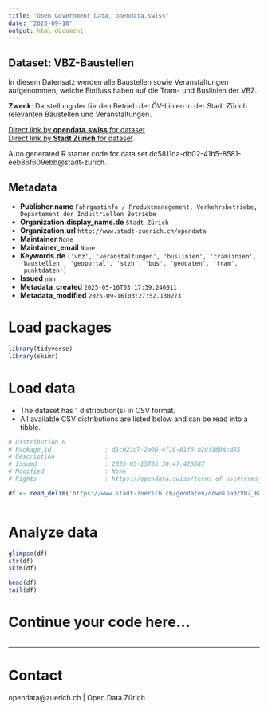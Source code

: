 ```yaml
---
title: "Open Government Data, opendata.swiss"
date: "2025-09-16"
output: html_document
---
```


## Dataset: VBZ-Baustellen

In diesem Datensatz werden alle Baustellen sowie Veranstaltungen aufgenommen, welche Einfluss haben auf die Tram- und Buslinien der VBZ. 

**Zweck**: Darstellung der für den Betrieb der ÖV-Linien in der Stadt Zürich relevanten Baustellen und Veranstaltungen. 

[Direct link by **opendata.swiss** for dataset](https://opendata.swiss/de/dataset/vbz-baustellen)<br>
[Direct link by **Stadt Zürich** for dataset](https://data.stadt-zuerich.ch/dataset/geo_vbz_baustellen)

Auto generated R starter code for data set dc5811da-db02-41b5-8581-eeb86f609ebb@stadt-zurich.

## Metadata

- **Publisher.name** `Fahrgastinfo / Produktmanagement, Verkehrsbetriebe, Departement der Industriellen Betriebe`
- **Organization.display_name.de** `Stadt Zürich`
- **Organization.url** `http://www.stadt-zuerich.ch/opendata`
- **Maintainer** `None`
- **Maintainer_email** `None`
- **Keywords.de** `['vbz', 'veranstaltungen', 'buslinien', 'tramlinien', 'baustellen', 'geoportal', 'stzh', 'bus', 'geodaten', 'tram', 'punktdaten']`
- **Issued** `nan`
- **Metadata_created** `2025-05-16T03:17:39.246011`
- **Metadata_modified** `2025-09-16T03:27:52.130273`


# Load packages

```r

library(tidyverse)
library(skimr)

```

# Load data

-   The dataset has 1 distribution(s) in CSV format.
-   All available CSV distributions are listed below and can be read into a tibble.

```r

# Distribution 0
# Package_id               : d1c023d7-2a08-4f16-81f6-b28f1604cd85
# Description              : 
# Issued                   : 2025-05-15T05:30:47.426387
# Modified                 : None
# Rights                   : https://opendata.swiss/terms-of-use#terms_open

df <- read_delim('https://www.stadt-zuerich.ch/geodaten/download/VBZ_Baustellen?format=10008')



```

# Analyze data

```r

glimpse(df)
str(df)
skim(df)

head(df)
tail(df)

```

# Continue your code here...

```r

```

------------------------------------------------------------------------

# Contact

opendata@zuerich.ch | Open Data Zürich
